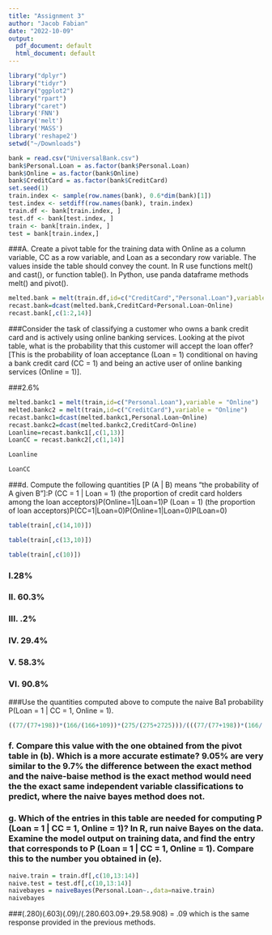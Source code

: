 ```yaml
---
title: "Assignment 3"
author: "Jacob Fabian"
date: "2022-10-09"
output:
  pdf_document: default
  html_document: default
---
```


```r
library("dplyr")
library("tidyr")
library("ggplot2")
library("rpart")
library("caret")
library('FNN')
library('melt')
library('MASS') 
library('reshape2') 
setwd("~/Downloads")
```

```r
bank = read.csv("UniversalBank.csv")
bank$Personal.Loan = as.factor(bank$Personal.Loan)
bank$Online = as.factor(bank$Online)
bank$CreditCard = as.factor(bank$CreditCard)
set.seed(1)
train.index <- sample(row.names(bank), 0.6*dim(bank)[1])  
test.index <- setdiff(row.names(bank), train.index) 
train.df <- bank[train.index, ]
test.df <- bank[test.index, ]
train <- bank[train.index, ]
test = bank[train.index,]
```
###A. Create a pivot table for the training data with Online as a column variable, CC as a row variable, and Loan as a secondary row variable. The values inside the table should convey the count. In R use functions melt() and cast(), or function table(). In Python, use panda dataframe methods melt() and pivot(). 

```r
melted.bank = melt(train.df,id=c("CreditCard","Personal.Loan"),variable= "Online")
recast.bank=dcast(melted.bank,CreditCard+Personal.Loan~Online)
recast.bank[,c(1:2,14)]
```
###Consider the task of classifying a customer who owns a bank credit card and is actively using online banking services. Looking at the pivot table, what is the probability that this customer will accept the loan offer? [This is the probability of loan acceptance (Loan = 1) conditional on having a bank credit card (CC = 1) and being an active user of online banking services (Online = 1)]. 

###2.6%

```r
melted.bankc1 = melt(train,id=c("Personal.Loan"),variable = "Online")
melted.bankc2 = melt(train,id=c("CreditCard"),variable = "Online")
recast.bankc1=dcast(melted.bankc1,Personal.Loan~Online)
recast.bankc2=dcast(melted.bankc2,CreditCard~Online)
Loanline=recast.bankc1[,c(1,13)]
LoanCC = recast.bankc2[,c(1,14)]

Loanline
```

```r
LoanCC
```
###d. Compute the following quantities [P (A | B) means “the probability of A given B”]:P (CC = 1 | Loan = 1) (the proportion of credit card holders among the loan acceptors)P(Online=1|Loan=1)P (Loan = 1) (the proportion of loan acceptors)P(CC=1|Loan=0)P(Online=1|Loan=0)P(Loan=0)

```r
table(train[,c(14,10)])
```

```r
table(train[,c(13,10)])
```

```r
table(train[,c(10)])
```

### I.28%
### II. 60.3%
### III. .2%
### IV. 29.4%
### V. 58.3%
### VI. 90.8%

###Use the quantities computed above to compute the naive Ba1 probability P(Loan = 1 | CC = 1, Online = 1).

```r
((77/(77+198))*(166/(166+109))*(275/(275+2725)))/(((77/(77+198))*(166/(166+109))*(275/(275+2725)))+((801/(801+1924))*(1588/(1588+1137))*2725/(2725+275)))
```
### f. Compare this value with the one obtained from the pivot table in (b). Which is a more accurate estimate? 9.05% are very similar to the 9.7% the difference between the exact method and the naive-baise method is the exact method would need the the exact same independent variable classifications to predict, where the naive bayes method does not.

### g. Which of the entries in this table are needed for computing P (Loan = 1 | CC = 1, Online = 1)? In R, run naive Bayes on the data. Examine the model output on training data, and find the entry that corresponds to P (Loan = 1 | CC = 1, Online = 1). Compare this to the number you obtained in (e).


```r
naive.train = train.df[,c(10,13:14)]
naive.test = test.df[,c(10,13:14)]
naivebayes = naiveBayes(Personal.Loan~.,data=naive.train)
naivebayes
```

###(.280)(.603)(.09)/(.280.603.09+.29.58.908) = .09 which is the same response provided in the previous methods.
